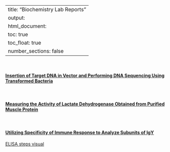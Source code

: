 
---
title: "Biochemistry Lab Reports"
output: 
  html_document:
    toc: true 
    toc_float: true    
    number_sections: false
---

<br>

#### [Insertion of Target DNA in Vector and Performing DNA Sequencing Using Transformed Bacteria](files/projects/Insertion of DNA in Vector.pdf)

<br>

#### [Measuring the Activity of Lactate Dehydrogenase Obtained from Purified Muscle Protein](files/projects/MeasuringtheActivityofLactateDehydrogenaseObtainedfromPurifiedMuscleProtein.pdf)

<br>

#### [Utilizing Specificity of Immune Response to Analyze Subunits of IgY](files/projects/ELISA Analysis.pdf)

[ELISA steps visual](files/projects/ELISAstepvisual.pdf)


